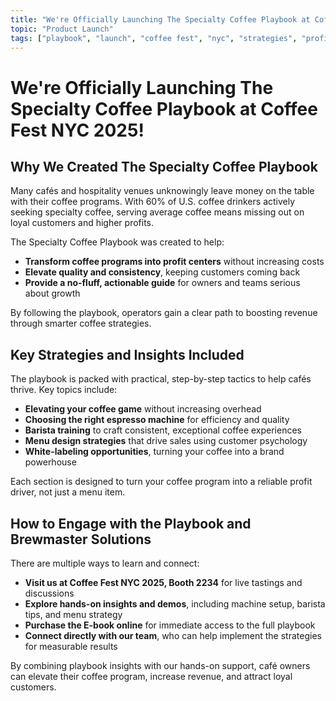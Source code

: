 ```yaml
---
title: "We're Officially Launching The Specialty Coffee Playbook at Coffee Fest NYC 2025!"
topic: "Product Launch"
tags: ["playbook", "launch", "coffee fest", "nyc", "strategies", "profit", "partnership"]
---
```


# We're Officially Launching The Specialty Coffee Playbook at Coffee Fest NYC 2025!

## Why We Created The Specialty Coffee Playbook

Many cafés and hospitality venues unknowingly leave money on the table with their coffee programs. With 60% of U.S. coffee drinkers actively seeking specialty coffee, serving average coffee means missing out on loyal customers and higher profits.

The Specialty Coffee Playbook was created to help:

- **Transform coffee programs into profit centers** without increasing costs
- **Elevate quality and consistency**, keeping customers coming back
- **Provide a no-fluff, actionable guide** for owners and teams serious about growth

By following the playbook, operators gain a clear path to boosting revenue through smarter coffee strategies.

## Key Strategies and Insights Included

The playbook is packed with practical, step-by-step tactics to help cafés thrive. Key topics include:

- **Elevating your coffee game** without increasing overhead
- **Choosing the right espresso machine** for efficiency and quality
- **Barista training** to craft consistent, exceptional coffee experiences
- **Menu design strategies** that drive sales using customer psychology
- **White-labeling opportunities**, turning your coffee into a brand powerhouse

Each section is designed to turn your coffee program into a reliable profit driver, not just a menu item.

## How to Engage with the Playbook and Brewmaster Solutions

There are multiple ways to learn and connect:

- **Visit us at Coffee Fest NYC 2025, Booth 2234** for live tastings and discussions
- **Explore hands-on insights and demos**, including machine setup, barista tips, and menu strategy
- **Purchase the E-book online** for immediate access to the full playbook
- **Connect directly with our team**, who can help implement the strategies for measurable results

By combining playbook insights with our hands-on support, café owners can elevate their coffee program, increase revenue, and attract loyal customers.
